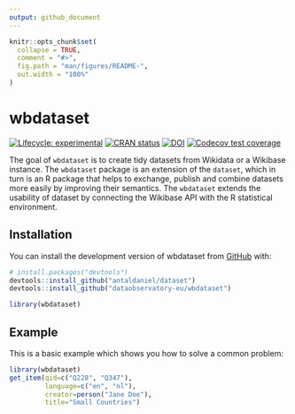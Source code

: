 ```yaml
---
output: github_document
---
```


<!-- README.md is generated from README.Rmd. Please edit that file -->

```r
knitr::opts_chunk$set(
  collapse = TRUE,
  comment = "#>",
  fig.path = "man/figures/README-",
  out.width = "100%"
)
```

# wbdataset

<!-- badges: start -->
[![Lifecycle: experimental](https://img.shields.io/badge/lifecycle-experimental-orange.svg)](https://lifecycle.r-lib.org/articles/stages.html#experimental)
[![CRAN status](https://www.r-pkg.org/badges/version/wbdataset)](https://CRAN.R-project.org/package=wbdataset)
[![DOI](https://zenodo.org/badge/DOI/10.5281/zenodo.13972192.svg)](https://zenodo.org/record/13972192)
[![Codecov test coverage](https://codecov.io/gh/dataobservatory-eu/wbdataset/graph/badge.svg)](https://app.codecov.io/gh/dataobservatory-eu/wbdataset)
<!-- badges: end -->

The goal of `wbdataset` is to create tidy datasets from Wikidata or a Wikibase instance. The `wbdataset` package is an extension of the `dataset`, which in turn is an R package that helps to exchange, publish and combine datasets more easily by improving their semantics. The `wbdataset` extends the usability of dataset by connecting the Wikibase API with the R statistical environment.

## Installation

You can install the development version of wbdataset from [GitHub](https://github.com/) with:

``` r
# install.packages("devtools")
devtools::install_github("antaldaniel/dataset")
devtools::install_github("dataobservatory-eu/wbdataset")
```

```r
library(wbdataset)
```

## Example

This is a basic example which shows you how to solve a common problem:

```r
library(wbdataset)
get_item(qid=c("Q228", "Q347"), 
         language=c("en", "nl"), 
         creator=person("Jane Doe"), 
         title="Small Countries")
```




